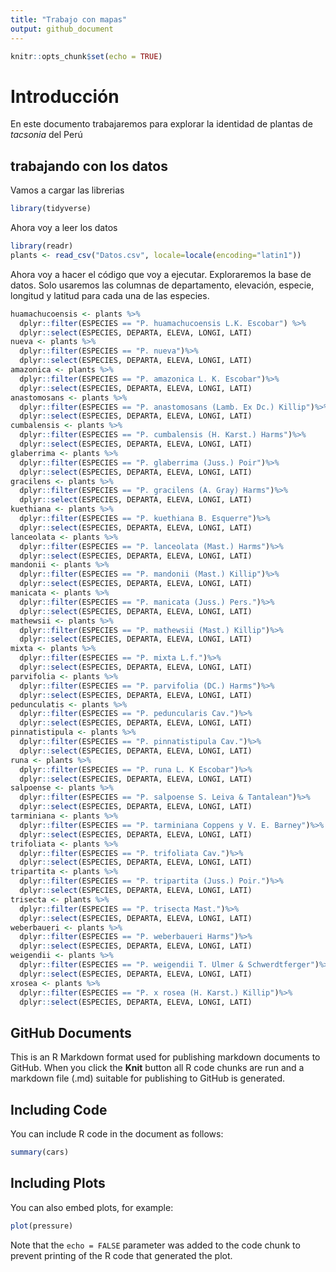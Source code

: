 ```yaml
---
title: "Trabajo con mapas"
output: github_document
---
```


```r
knitr::opts_chunk$set(echo = TRUE)
```
# Introducción
En este documento trabajaremos para explorar la identidad de plantas de *tacsonia* del Perú

## trabajando con los datos
Vamos a cargar las librerias
```r
library(tidyverse)
```

Ahora voy a leer los datos
```r
library(readr)
plants <- read_csv("Datos.csv", locale=locale(encoding="latin1"))
```

Ahora voy a hacer el código que voy a ejecutar. Exploraremos la base de datos. Solo usaremos las columnas de departamento, elevación, especie, longitud y latitud para cada una de las especies.
```r
huamachucoensis <- plants %>% 
  dplyr::filter(ESPECIES == "P. huamachucoensis L.K. Escobar") %>% 
  dplyr::select(ESPECIES, DEPARTA, ELEVA, LONGI, LATI)
nueva <- plants %>% 
  dplyr::filter(ESPECIES == "P. nueva")%>% 
  dplyr::select(ESPECIES, DEPARTA, ELEVA, LONGI, LATI)
amazonica <- plants %>% 
  dplyr::filter(ESPECIES == "P. amazonica L. K. Escobar")%>% 
  dplyr::select(ESPECIES, DEPARTA, ELEVA, LONGI, LATI)
anastomosans <- plants %>% 
  dplyr::filter(ESPECIES == "P. anastomosans (Lamb. Ex Dc.) Killip")%>% 
  dplyr::select(ESPECIES, DEPARTA, ELEVA, LONGI, LATI)
cumbalensis <- plants %>% 
  dplyr::filter(ESPECIES == "P. cumbalensis (H. Karst.) Harms")%>% 
  dplyr::select(ESPECIES, DEPARTA, ELEVA, LONGI, LATI)
glaberrima <- plants %>% 
  dplyr::filter(ESPECIES == "P. glaberrima (Juss.) Poir")%>% 
  dplyr::select(ESPECIES, DEPARTA, ELEVA, LONGI, LATI)
gracilens <- plants %>% 
  dplyr::filter(ESPECIES == "P. gracilens (A. Gray) Harms")%>% 
  dplyr::select(ESPECIES, DEPARTA, ELEVA, LONGI, LATI)
kuethiana <- plants %>% 
  dplyr::filter(ESPECIES == "P. kuethiana B. Esquerre")%>% 
  dplyr::select(ESPECIES, DEPARTA, ELEVA, LONGI, LATI)
lanceolata <- plants %>% 
  dplyr::filter(ESPECIES == "P. lanceolata (Mast.) Harms")%>% 
  dplyr::select(ESPECIES, DEPARTA, ELEVA, LONGI, LATI)
mandonii <- plants %>% 
  dplyr::filter(ESPECIES == "P. mandonii (Mast.) Killip")%>% 
  dplyr::select(ESPECIES, DEPARTA, ELEVA, LONGI, LATI)
manicata <- plants %>% 
  dplyr::filter(ESPECIES == "P. manicata (Juss.) Pers.")%>% 
  dplyr::select(ESPECIES, DEPARTA, ELEVA, LONGI, LATI)
mathewsii <- plants %>% 
  dplyr::filter(ESPECIES == "P. mathewsii (Mast.) Killip")%>% 
  dplyr::select(ESPECIES, DEPARTA, ELEVA, LONGI, LATI)
mixta <- plants %>% 
  dplyr::filter(ESPECIES == "P. mixta L.f.")%>% 
  dplyr::select(ESPECIES, DEPARTA, ELEVA, LONGI, LATI)
parvifolia <- plants %>% 
  dplyr::filter(ESPECIES == "P. parvifolia (DC.) Harms")%>% 
  dplyr::select(ESPECIES, DEPARTA, ELEVA, LONGI, LATI)
pedunculatis <- plants %>% 
  dplyr::filter(ESPECIES == "P. peduncularis Cav.")%>% 
  dplyr::select(ESPECIES, DEPARTA, ELEVA, LONGI, LATI)
pinnatistipula <- plants %>% 
  dplyr::filter(ESPECIES == "P. pinnatistipula Cav.")%>% 
  dplyr::select(ESPECIES, DEPARTA, ELEVA, LONGI, LATI)
runa <- plants %>% 
  dplyr::filter(ESPECIES == "P. runa L. K Escobar")%>% 
  dplyr::select(ESPECIES, DEPARTA, ELEVA, LONGI, LATI)
salpoense <- plants %>% 
  dplyr::filter(ESPECIES == "P. salpoense S. Leiva & Tantalean")%>% 
  dplyr::select(ESPECIES, DEPARTA, ELEVA, LONGI, LATI)
tarminiana <- plants %>% 
  dplyr::filter(ESPECIES == "P. tarminiana Coppens y V. E. Barney")%>% 
  dplyr::select(ESPECIES, DEPARTA, ELEVA, LONGI, LATI)
trifoliata <- plants %>% 
  dplyr::filter(ESPECIES == "P. trifoliata Cav.")%>% 
  dplyr::select(ESPECIES, DEPARTA, ELEVA, LONGI, LATI)
tripartita <- plants %>% 
  dplyr::filter(ESPECIES == "P. tripartita (Juss.) Poir.")%>% 
  dplyr::select(ESPECIES, DEPARTA, ELEVA, LONGI, LATI)
trisecta <- plants %>% 
  dplyr::filter(ESPECIES == "P. trisecta Mast.")%>% 
  dplyr::select(ESPECIES, DEPARTA, ELEVA, LONGI, LATI)
weberbaueri <- plants %>% 
  dplyr::filter(ESPECIES == "P. weberbaueri Harms")%>% 
  dplyr::select(ESPECIES, DEPARTA, ELEVA, LONGI, LATI)
weigendii <- plants %>% 
  dplyr::filter(ESPECIES == "P. weigendii T. Ulmer & Schwerdtferger")%>% 
  dplyr::select(ESPECIES, DEPARTA, ELEVA, LONGI, LATI)
xrosea <- plants %>% 
  dplyr::filter(ESPECIES == "P. x rosea (H. Karst.) Killip")%>% 
  dplyr::select(ESPECIES, DEPARTA, ELEVA, LONGI, LATI)
```




## GitHub Documents

This is an R Markdown format used for publishing markdown documents to GitHub. When you click the **Knit** button all R code chunks are run and a markdown file (.md) suitable for publishing to GitHub is generated.

## Including Code

You can include R code in the document as follows:

```r
summary(cars)
```

## Including Plots

You can also embed plots, for example:

```r
plot(pressure)
```

Note that the `echo = FALSE` parameter was added to the code chunk to prevent printing of the R code that generated the plot.
